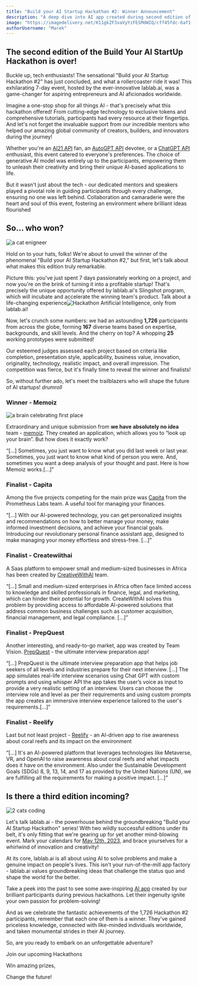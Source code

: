```yaml
---
title: "Build your AI Startup Hackathon #2: Winner Announcement"
description: "A deep dive into AI app created during second edition of Build your AI Startup Hackathon"
image: "https://imagedelivery.net/K11gkZF3xaVyYzFESMdWIQ/cff45fdc-6af1-4c8c-a6de-38f4b87cf100/full"
authorUsername: "Marek"
---
```



## The second edition of the Build Your AI StartUp Hackathon is over!

Buckle up, tech enthusiasts! The sensational "Build your AI Startup Hackathon #2" has just concluded, and what a rollercoaster ride it was! This exhilarating 7-day event, hosted by the ever-innovative lablab.ai, was a game-changer for aspiring entrepreneurs and AI aficionados worldwide.

Imagine a one-stop shop for all things AI - that's precisely what this hackathon offered! From cutting-edge technology to exclusive tokens and comprehensive tutorials, participants had every resource at their fingertips. And let's not forget the invaluable support from our incredible mentors who helped our amazing global community of creators, builders, and innovators during the journey!

Whether you're an [AI21 API](https://lablab.ai/t/how-to-use-ai21labs) fan, an [AutoGPT API](https://lablab.ai/tech/autogpt) devotee, or a [ChatGPT API](https://lablab.ai/tech/openai/chatgpt) enthusiast, this event catered to everyone's preferences. The choice of generative AI model was entirely up to the participants, empowering them to unleash their creativity and bring their unique AI-based applications to life.

But it wasn't just about the tech - our dedicated mentors and speakers played a pivotal role in guiding participants through every challenge, ensuring no one was left behind. Collaboration and camaraderie were the heart and soul of this event, fostering an environment where brilliant ideas flourished


## So… who won?

<Img src="https://imagedelivery.net/K11gkZF3xaVyYzFESMdWIQ/604a1101-1bc3-422b-c1d5-b06b3f398300/full" alt="a cat enigneer" />

Hold on to your hats, folks! We're about to unveil the winner of the phenomenal "Build your AI Startup Hackathon #2," but first, let's talk about what makes this edition truly remarkable.

Picture this: you've just spent 7 days passionately working on a project, and now you're on the brink of turning it into a profitable startup! That's precisely the unique opportunity offered by lablab.ai's Slingshot program, which will incubate and accelerate the winning team's product. Talk about a life-changing experience![Hackathon Artificial Intelligence](https://lablab.ai/event), only from lablab.ai!

Now, let's crunch some numbers: we had an astounding **1,726** participants from across the globe, forming **167** diverse teams based on expertise, backgrounds, and skill levels. And the cherry on top? A whopping **25** working prototypes were submitted!

Our esteemed judges assessed each project based on criteria like completion, presentation style, applicability, business value, innovation, originality, technology, realistic impact, and overall impression. The competition was fierce, but it's finally time to reveal the winner and finalists!

So, without further ado, let's meet the trailblazers who will shape the future of AI startups! *drumroll*


### Winner - Memoiz

<Img src="https://imagedelivery.net/K11gkZF3xaVyYzFESMdWIQ/6b48ebc8-5fed-4150-c61c-283d6d5c8900/full" alt="a brain celebrating first place" />

Extraordinary and unique submission from **we have absolutely no idea** team - [memoiz](https://lablab.ai/event/ai-startup-hackathon-episode-2/we-absolutely-have-no-idea/memoiz). They created an application, which allows you to “look up your brain”. But how does it exactly work?

“[...] Sometimes, you just want to know what you did last week or last year. Sometimes, you just want to know what kind of person you were. And, sometimes you want a deep analysis of your thought and past. Here is how Memoiz works.[...]”


### Finalist - Capita

Among the five projects competing for the main prize was [Capita](https://lablab.ai/event/ai-startup-hackathon-episode-2/prometheus-labs/capita) from the Prometheus Labs team. A useful tool for managing your finances.

“[...] With our AI-powered technology, you can get personalized insights and recommendations on how to better manage your money, make informed investment decisions, and achieve your financial goals. Introducing our revolutionary personal finance assistant app, designed to make managing your money effortless and stress-free. [...]”


### Finalist - Createwiithai

A Saas platform to empower small and medium-sized businesses in Africa has been created by [CreativeWithAI](https://lablab.ai/event/ai-startup-hackathon-episode-2/createwithai/createwiithai) team.

“[...] Small and medium-sized enterprises in Africa often face limited access to knowledge and skilled professionals in finance, legal, and marketing, which can hinder their potential for growth. CreateWithAI solves this problem by providing access to affordable AI-powered solutions that address common business challenges such as customer acquisition, financial management, and legal compliance. [...]”


### Finalist - PrepQuest

Another interesting, and ready-to-go market, app was created by Team Vision. [PrepQuest](https://lablab.ai/event/ai-startup-hackathon-episode-2/team-vision/prepquest) - the ultimate interview preparation app!

“[...] PrepQuest is the ultimate interview preparation app that helps job seekers of all levels and industries prepare for their next interview. [...] The app simulates real-life interview scenarios using Chat GPT with custom prompts and using whisper API the app takes the user’s voice as input to provide a very realistic setting of an interview. Users can choose the interview role and level as per their requirements and using custom prompts the app creates an immersive interview experience tailored to the user's requirements.[...]”


### Finalist - Reelify

Last but not least project - [Reelify](https://lablab.ai/event/ai-startup-hackathon-episode-2/reeflify/reeflify) - an AI-driven app to rise awareness about coral reefs and its impact on the environment

“[...] It's an AI-powered platform that leverages technologies like Metaverse, VR, and OpenAI to raise awareness about coral reefs and what impacts does it have on the environment. Also under the Sustainable Development Goals (SDGs) 8, 9, 13, 14, and 17 as provided by the United Nations (UN), we are fulfilling all the requirements for making a positive impact. [...]”


## Is there a third edition incoming?

<Img src="https://imagedelivery.net/K11gkZF3xaVyYzFESMdWIQ/4f2614c7-22fa-493b-0678-a74babbaca00/full" alt="2 cats coding" />

Let's talk lablab.ai - the powerhouse behind the groundbreaking "Build your AI Startup Hackathon" series! With two wildly successful editions under its belt, it's only fitting that we're gearing up for yet another mind-blowing event. Mark your calendars for [May 12th, 2023](https://lablab.ai/event/ai-startup-hackathon-episode-3), and brace yourselves for a whirlwind of innovation and creativity!

At its core, lablab.ai is all about using AI to solve problems and make a genuine impact on people's lives. This isn't your run-of-the-mill app factory - lablab.ai values groundbreaking ideas that challenge the status quo and shape the world for the better.

Take a peek into the past to see some awe-inspiring [AI app](https://lablab.ai/apps) created by our brilliant participants during previous hackathons. Let their ingenuity ignite your own passion for problem-solving!

And as we celebrate the fantastic achievements of the 1,726 Hackathon #2 participants, remember that each one of them is a winner. They've gained priceless knowledge, connected with like-minded individuals worldwide, and taken monumental strides in their AI journey.

So, are you ready to embark on an unforgettable adventure? 

Join our upcoming Hackathons

Win amazing prizes,

Change the future!
